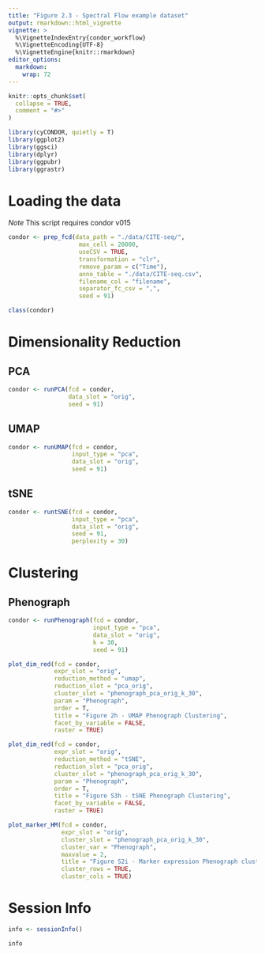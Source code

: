 ```yaml
---
title: "Figure 2.3 - Spectral Flow example dataset"
output: rmarkdown::html_vignette
vignette: >
  %\VignetteIndexEntry{condor_workflow}
  %\VignetteEncoding{UTF-8}
  %\VignetteEngine{knitr::rmarkdown}
editor_options: 
  markdown: 
    wrap: 72
---
```


```r
knitr::opts_chunk$set(
  collapse = TRUE,
  comment = "#>"
)
```

```r
library(cyCONDOR, quietly = T)
library(ggplot2)
library(ggsci)
library(dplyr)
library(ggpubr)
library(ggrastr)
```

# Loading the data

*Note* This script requires condor v015

```r
condor <- prep_fcd(data_path = "./data/CITE-seq/", 
                    max_cell = 20000, 
                    useCSV = TRUE, 
                    transformation = "clr", 
                    remove_param = c("Time"), 
                    anno_table = "./data/CITE-seq.csv", 
                    filename_col = "filename", 
                    separator_fc_csv = ",",
                    seed = 91)
```

```r
class(condor)
```

# Dimensionality Reduction

## PCA
```r
condor <- runPCA(fcd = condor, 
                 data_slot = "orig", 
                 seed = 91)
```

## UMAP
```r
condor <- runUMAP(fcd = condor, 
                  input_type = "pca", 
                  data_slot = "orig", 
                  seed = 91)
```

## tSNE
```r
condor <- runtSNE(fcd = condor, 
                  input_type = "pca", 
                  data_slot = "orig", 
                  seed = 91, 
                  perplexity = 30)
```

# Clustering

## Phenograph
```r
condor <- runPhenograph(fcd = condor, 
                        input_type = "pca", 
                        data_slot = "orig", 
                        k = 30, 
                        seed = 91)
```

```r
plot_dim_red(fcd = condor, 
             expr_slot = "orig", 
             reduction_method = "umap", 
             reduction_slot = "pca_orig", 
             cluster_slot = "phenograph_pca_orig_k_30",
             param = "Phenograph", 
             order = T, 
             title = "Figure 2h - UMAP Phenograph Clustering", 
             facet_by_variable = FALSE, 
             raster = TRUE)
```

```r
plot_dim_red(fcd = condor, 
             expr_slot = "orig", 
             reduction_method = "tSNE", 
             reduction_slot = "pca_orig", 
             cluster_slot = "phenograph_pca_orig_k_30",
             param = "Phenograph", 
             order = T, 
             title = "Figure S3h - tSNE Phenograph Clustering", 
             facet_by_variable = FALSE, 
             raster = TRUE)
```


```r
plot_marker_HM(fcd = condor, 
               expr_slot = "orig", 
               cluster_slot = "phenograph_pca_orig_k_30", 
               cluster_var = "Phenograph",
               maxvalue = 2, 
               title = "Figure S2i - Marker expression Phenograph clustering", 
               cluster_rows = TRUE, 
               cluster_cols = TRUE)
```

# Session Info
```r
info <- sessionInfo()

info
```
